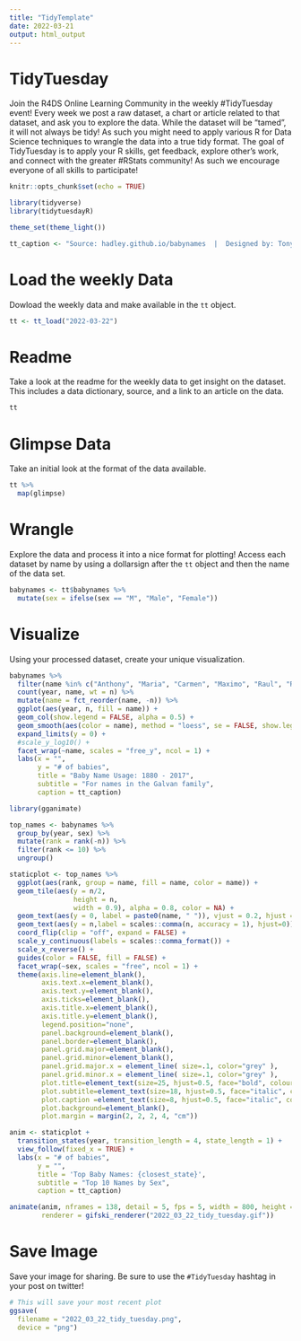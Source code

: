 ```yaml
---
title: "TidyTemplate"
date: 2022-03-21
output: html_output
---
```


# TidyTuesday

Join the R4DS Online Learning Community in the weekly #TidyTuesday event!
Every week we post a raw dataset, a chart or article related to that dataset, and ask you to explore the data.
While the dataset will be “tamed”, it will not always be tidy! As such you might need to apply various R for Data Science techniques to wrangle the data into a true tidy format.
The goal of TidyTuesday is to apply your R skills, get feedback, explore other’s work, and connect with the greater #RStats community!
As such we encourage everyone of all skills to participate!

```r

knitr::opts_chunk$set(echo = TRUE)

library(tidyverse)
library(tidytuesdayR)

theme_set(theme_light())

tt_caption <- "Source: hadley.github.io/babynames  |  Designed by: Tony Galvan (@GDataScience1)"

```

# Load the weekly Data

Dowload the weekly data and make available in the `tt` object.

```r

tt <- tt_load("2022-03-22")

```


# Readme

Take a look at the readme for the weekly data to get insight on the dataset.
This includes a data dictionary, source, and a link to an article on the data.

```r

tt

```


# Glimpse Data

Take an initial look at the format of the data available.

```r

tt %>% 
  map(glimpse)

```

# Wrangle

Explore the data and process it into a nice format for plotting! Access each dataset by name by using a dollarsign after the `tt` object and then the name of the data set.

```r

babynames <- tt$babynames %>%
  mutate(sex = ifelse(sex == "M", "Male", "Female"))

```


# Visualize

Using your processed dataset, create your unique visualization.

```r
babynames %>%
  filter(name %in% c("Anthony", "Maria", "Carmen", "Maximo", "Raul", "Rosario")) %>%
  count(year, name, wt = n) %>%
  mutate(name = fct_reorder(name, -n)) %>%
  ggplot(aes(year, n, fill = name)) +
  geom_col(show.legend = FALSE, alpha = 0.5) +
  geom_smooth(aes(color = name), method = "loess", se = FALSE, show.legend = FALSE) +
  expand_limits(y = 0) +
  #scale_y_log10() +
  facet_wrap(~name, scales = "free_y", ncol = 1) +
  labs(x = "",
       y = "# of babies",
       title = "Baby Name Usage: 1880 - 2017",
       subtitle = "For names in the Galvan family",
       caption = tt_caption)
```


```r
library(gganimate)

top_names <- babynames %>%
  group_by(year, sex) %>%
  mutate(rank = rank(-n)) %>%
  filter(rank <= 10) %>%
  ungroup()

staticplot <- top_names %>%
  ggplot(aes(rank, group = name, fill = name, color = name)) +
  geom_tile(aes(y = n/2,
                height = n,
                width = 0.9), alpha = 0.8, color = NA) +
  geom_text(aes(y = 0, label = paste0(name, " ")), vjust = 0.2, hjust = 1) +
  geom_text(aes(y = n,label = scales::comma(n, accuracy = 1), hjust=0)) +
  coord_flip(clip = "off", expand = FALSE) +
  scale_y_continuous(labels = scales::comma_format()) +
  scale_x_reverse() +
  guides(color = FALSE, fill = FALSE) +
  facet_wrap(~sex, scales = "free", ncol = 1) +
  theme(axis.line=element_blank(),
        axis.text.x=element_blank(),
        axis.text.y=element_blank(),
        axis.ticks=element_blank(),
        axis.title.x=element_blank(),
        axis.title.y=element_blank(),
        legend.position="none",
        panel.background=element_blank(),
        panel.border=element_blank(),
        panel.grid.major=element_blank(),
        panel.grid.minor=element_blank(),
        panel.grid.major.x = element_line( size=.1, color="grey" ),
        panel.grid.minor.x = element_line( size=.1, color="grey" ),
        plot.title=element_text(size=25, hjust=0.5, face="bold", colour="grey", vjust=-0.5),
        plot.subtitle=element_text(size=18, hjust=0.5, face="italic", color="grey"),
        plot.caption =element_text(size=8, hjust=0.5, face="italic", color="grey"),
        plot.background=element_blank(),
        plot.margin = margin(2, 2, 2, 4, "cm")) 

anim <- staticplot +
  transition_states(year, transition_length = 4, state_length = 1) +
  view_follow(fixed_x = TRUE) +
  labs(x = "# of babies",
       y = "",
       title = 'Top Baby Names: {closest_state}',
       subtitle = "Top 10 Names by Sex",
       caption = tt_caption)

animate(anim, nframes = 138, detail = 5, fps = 5, width = 800, height = 1000,
        renderer = gifski_renderer("2022_03_22_tidy_tuesday.gif"))
```

# Save Image

Save your image for sharing. Be sure to use the `#TidyTuesday` hashtag in your post on twitter! 

```r

# This will save your most recent plot
ggsave(
  filename = "2022_03_22_tidy_tuesday.png",
  device = "png")

```
